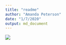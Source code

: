 ```yaml
---
title: "readme"
author: "Amanda Peterson"
date: "1/7/2020"
output: md_document
---
```


![](tempAvgs.png)

